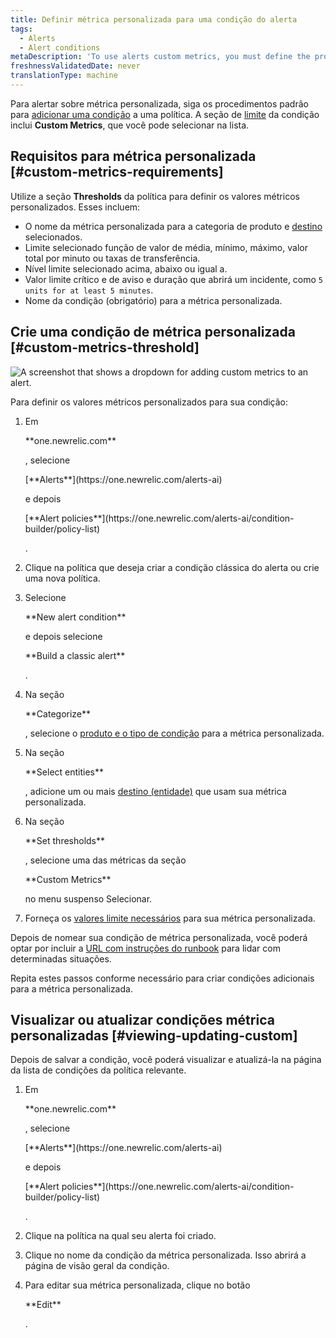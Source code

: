 ```yaml
---
title: Definir métrica personalizada para uma condição do alerta
tags:
  - Alerts
  - Alert conditions
metaDescription: 'To use alerts custom metrics, you must define the product and entity, select the exact custom metric name, and define the thresholds.'
freshnessValidatedDate: never
translationType: machine
---
```


Para alertar sobre métrica personalizada, siga os procedimentos padrão para [adicionar uma condição](/docs/alerts-applied-intelligence/new-relic-alerts/alert-conditions/create-alert-conditions) a uma política. A seção de [limite](/docs/alerts-applied-intelligence/new-relic-alerts/advanced-alerts/advanced-techniques/set-thresholds-alert-condition) da condição inclui <DNT>**Custom Metrics**</DNT>, que você pode selecionar na lista.

## Requisitos para métrica personalizada [#custom-metrics-requirements]

Utilize a seção <DNT>**Thresholds**</DNT> da política para definir os valores métricos personalizados. Esses incluem:

* O nome da métrica personalizada para a categoria de produto e [destino](/docs/alerts/new-relic-alerts-beta/configuring-alert-policies/select-product-targets-alert-condition) selecionados.
* Limite selecionado função de valor de média, mínimo, máximo, valor total por minuto ou taxas de transferência.
* Nível limite selecionado acima, abaixo ou igual a.
* Valor limite crítico e de aviso e duração que abrirá um incidente, como `5 units for at least 5 minutes`.
* Nome da condição (obrigatório) para a métrica personalizada.

## Crie uma condição de métrica personalizada [#custom-metrics-threshold]

<img
  title="Set custom metrics on your alerts"
  alt="A screenshot that shows a dropdown for adding custom metrics to an alert."
  src="/images/alerts_screenshot-crop_custom-metrics.webp"
/>

Para definir os valores métricos personalizados para sua condição:

1. Em

   <DNT>
     **one.newrelic.com**
   </DNT>

   , selecione

   <DNT>
     [**Alerts**](https://one.newrelic.com/alerts-ai)
   </DNT>

   e depois

   <DNT>
     [**Alert policies**](https://one.newrelic.com/alerts-ai/condition-builder/policy-list)
   </DNT>

   .

2. Clique na política que deseja criar a condição clássica do alerta ou crie uma nova política.

3. Selecione

   <DNT>
     **New alert condition**
   </DNT>

   e depois selecione

   <DNT>
     **Build a classic alert**
   </DNT>

   .

4. Na seção

   <DNT>
     **Categorize**
   </DNT>

   , selecione o [produto e o tipo de condição](/docs/alerts-applied-intelligence/new-relic-alerts/alert-conditions/create-alert-conditions) para a métrica personalizada.

5. Na seção

   <DNT>
     **Select entities**
   </DNT>

   , adicione um ou mais [destino (entidade)](/docs/alerts/new-relic-alerts-beta/configuring-alert-policies/select-product-targets-alert-condition) que usam sua métrica personalizada.

6. Na seção

   <DNT>
     **Set thresholds**
   </DNT>

   , selecione uma das métricas da seção

   <DNT>
     **Custom Metrics**
   </DNT>

   no menu suspenso Selecionar.

7. Forneça os [valores limite necessários](#custom-metrics-requirements) para sua métrica personalizada.

Depois de nomear sua condição de métrica personalizada, você poderá optar por incluir a [URL com instruções do runbook](/docs/alerts-applied-intelligence/new-relic-alerts/advanced-alerts/understand-technical-concepts/provide-runbook-instructions-alert-activity) para lidar com determinadas situações.

Repita estes passos conforme necessário para criar condições adicionais para a métrica personalizada.

## Visualizar ou atualizar condições métrica personalizadas [#viewing-updating-custom]

Depois de salvar a condição, você poderá visualizar e atualizá-la na página da lista de condições da política relevante.

1. Em

   <DNT>
     **one.newrelic.com**
   </DNT>

   , selecione

   <DNT>
     [**Alerts**](https://one.newrelic.com/alerts-ai)
   </DNT>

   e depois

   <DNT>
     [**Alert policies**](https://one.newrelic.com/alerts-ai/condition-builder/policy-list)
   </DNT>

   .

2. Clique na política na qual seu alerta foi criado.

3. Clique no nome da condição da métrica personalizada. Isso abrirá a página de visão geral da condição.

4. Para editar sua métrica personalizada, clique no botão

   <DNT>
     **Edit**
   </DNT>

   .
